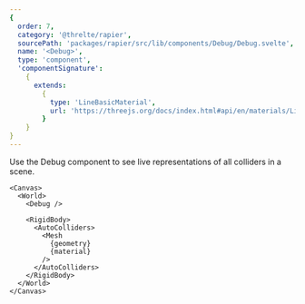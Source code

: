 ```yaml
---
{
  order: 7,
  category: '@threlte/rapier',
  sourcePath: 'packages/rapier/src/lib/components/Debug/Debug.svelte',
  name: '<Debug>',
  type: 'component',
  'componentSignature':
    {
      extends:
        {
          type: 'LineBasicMaterial',
          url: 'https://threejs.org/docs/index.html#api/en/materials/LineBasicMaterial'
        }
    }
}
---
```


Use the Debug component to see live representations of all colliders in a scene.

```svelte
<Canvas>
  <World>
    <Debug />

    <RigidBody>
      <AutoColliders>
        <Mesh
          {geometry}
          {material}
        />
      </AutoColliders>
    </RigidBody>
  </World>
</Canvas>
```
